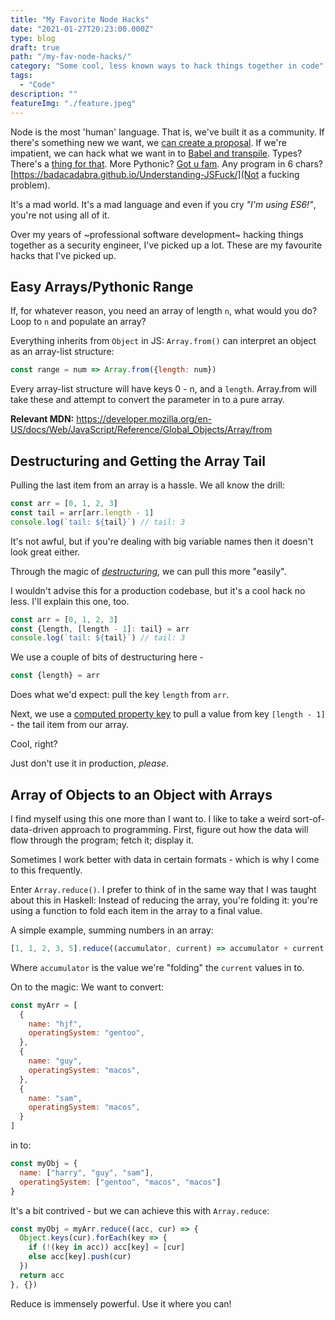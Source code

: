 ```yaml
---
title: "My Favorite Node Hacks"
date: "2021-01-27T20:23:00.000Z"
type: blog
draft: true
path: "/my-fav-node-hacks/"
category: "Some cool, less known ways to hack things together in code"
tags:
  - "Code"
description: ""
featureImg: "./feature.jpeg"
---
```


Node is the most 'human' language. That is, we've built it as a community. If there's something new we want, we [can create a proposal](https://github.com/tc39/proposals). If we're impatient, we can hack what we want in to [Babel and transpile](https://babeljs.io/docs/en/babel-preset-stage-0). Types? There's a [thing for that](https://www.typescriptlang.org/). More Pythonic? [Got u fam](https://coffeescript.org/). Any program in 6 chars? [https://badacadabra.github.io/Understanding-JSFuck/](Not a fucking problem).

It's a mad world. It's a mad language and even if you cry *"I'm using ES6!"*, you're not using all of it.

Over my years of ~professional software development~ hacking things together as a security engineer, I've picked up a lot. These are my favourite hacks that I've picked up.

## Easy Arrays/Pythonic Range

If, for whatever reason, you need an array of length `n`, what would you do? Loop to `n` and populate an array?

Everything inherits from `Object` in JS: `Array.from()` can interpret an object as an array-list structure:

```js
const range = num => Array.from({length: num})
```

Every array-list structure will have keys 0 - n, and a `length`. Array.from will take these and attempt to convert the parameter in to a pure array.

**Relevant MDN:** https://developer.mozilla.org/en-US/docs/Web/JavaScript/Reference/Global_Objects/Array/from

## Destructuring and Getting the Array Tail

Pulling the last item from an array is a hassle. We all know the drill:

```js
const arr = [0, 1, 2, 3]
const tail = arr[arr.length - 1]
console.log(`tail: ${tail}`) // tail: 3
```

It's not awful, but if you're dealing with big variable names then it doesn't look great either.

Through the magic of [*destructuring*](https://developer.mozilla.org/en-us/docs/Web/JavaScript/Reference/Operators/Destructuring_assignment), we can pull this more "easily".

I wouldn't advise this for a production codebase, but it's a cool hack no less. I'll explain this one, too.

```js
const arr = [0, 1, 2, 3]
const {length, [length - 1]: tail} = arr
console.log(`tail: ${tail}`) // tail: 3
```

We use a couple of bits of destructuring here -

```js
const {length} = arr
```

Does what we'd expect: pull the key `length` from `arr`.

Next, we use a [computed property key](https://developer.mozilla.org/en-US/docs/Web/JavaScript/Reference/Operators/Object_initializer#computed_property_names) to pull a value from key `[length - 1]` - the tail item from our array.

Cool, right?

Just don't use it in production, *please*.

## Array of Objects to an Object with Arrays

I find myself using this one more than I want to. I like to take a weird sort-of-data-driven approach to programming. First, figure out how the data will flow through the program; fetch it; display it.

Sometimes I work better with data in certain formats - which is why I come to this frequently.

Enter `Array.reduce()`. I prefer to think of in the same way that I was taught about this in Haskell: Instead of reducing the array, you're folding it: you're using a function to fold each item in the array to a final value.

A simple example, summing numbers in an array:

```js
[1, 1, 2, 3, 5].reduce((accumulator, current) => accumulator + current, 0)
```

Where `accumulator` is the value we're "folding" the `current` values in to.

On to the magic: We want to convert:

```js
const myArr = [
  {
    name: "hjf",
    operatingSystem: "gentoo",
  },
  {
    name: "guy",
    operatingSystem: "macos",
  },
  {
    name: "sam",
    operatingSystem: "macos",
  }
]
```

in to:

```js
const myObj = {
  name: ["harry", "guy", "sam"],
  operatingSystem: ["gentoo", "macos", "macos"]
}
```

It's a bit contrived - but we can achieve this with `Array.reduce`:

```js
const myObj = myArr.reduce((acc, cur) => {
  Object.keys(cur).forEach(key => {
    if (!(key in acc)) acc[key] = [cur]
    else acc[key].push(cur)
  })
  return acc
}, {})
```

Reduce is immensely powerful. Use it where you can!
